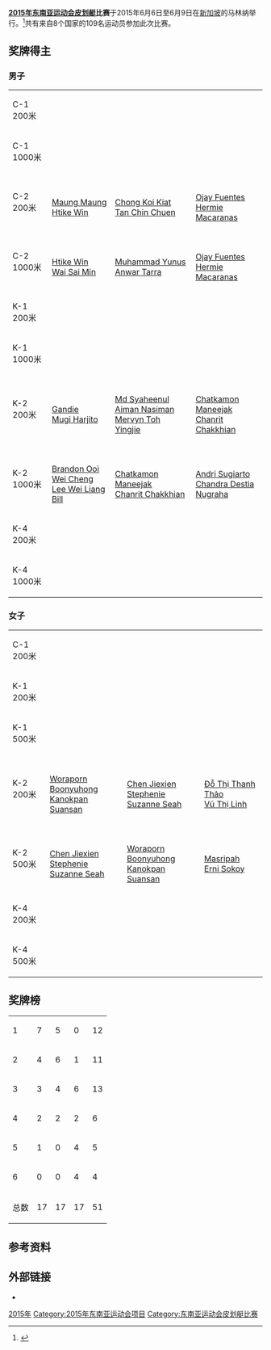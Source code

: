 '''[[2015年东南亚运动会|2015年东南亚运动会]][[皮划艇|皮划艇]]比赛'''于2015年6月6日至6月9日在[[新加坡|新加坡]]的马林纳举行。<ref>{{cite web |title=Canoeing at the 28th Southeast Asian Games 2015 |url=https://www.seagames2015.com/the-games/sports/canoeing |website=seagames2015.com |accessdate=2015-05-28 |archive-date=2015-04-19 |archive-url=https://archive.is/20150419170022/https://www.seagames2015.com/the-games/sports/canoeing |dead-url=yes }}</ref>共有来自8个国家的109名运动员参加此次比赛。

==奖牌得主==
===男子===
{| {{MedalistTable|type=项目}}
|-
|C-1 200米
|{{flagIOC2medalist|[[Spens_Stuber_Mehue|Spens Stuber Mehue]]|INA|2015年东南亚运动会}}
|{{flagIOC2medalist|[[Maung_Maung|Maung Maung]]|MYA|2015年东南亚运动会}}
|{{flagIOC2medalist|[[Hermie_Macaranas|Hermie Macaranas]]|PHI|2015年东南亚运动会}}
|-
|C-1 1000米
|{{flagIOC2medalist|[[Marjuki|Marjuki]]|INA|2015年东南亚运动会}}
|{{flagIOC2medalist|[[Oo_Thant_Zin|Oo Thant Zin]]|MYA|2015年东南亚运动会}}
|{{flagIOC2medalist|[[Hermie_Macaranas|Hermie Macaranas]]|PHI|2015年东南亚运动会}}
|-
|C-2 200米
|{{flagIOC2team|MYA|2015年东南亚运动会}}<br/> [[Maung_Maung|Maung Maung]] <br/> [[Htike_Win|Htike Win]]
|{{flagIOC2team|SIN|2015年东南亚运动会}}<br/> [[Chong_Koi_Kiat|Chong Koi Kiat]] <br/> [[Tan_Chin_Chuen|Tan Chin Chuen]]
|{{flagIOC2team|PHI|2015年东南亚运动会}}<br/>[[Ojay_Fuentes|Ojay Fuentes]] <br/> [[Hermie_Macaranas|Hermie Macaranas]]
|-
|C-2 1000米
|{{flagIOC2team|MYA|2015年东南亚运动会}}<br />[[Htike_Win|Htike Win]] <br /> [[Wai_Sai_Min|Wai Sai Min]]
|{{flagIOC2team|INA|2015年东南亚运动会}}<br />[[Muhammad_Yunus|Muhammad Yunus]] <br /> [[Anwar_Tarra|Anwar Tarra]]
|{{flagIOC2team|PHI|2015年东南亚运动会}}<br />[[Ojay_Fuentes|Ojay Fuentes]] <br/> [[Hermie_Macaranas|Hermie Macaranas]]
|-
|K-1 200米
|{{flagIOC2medalist|[[Mervyn_Toh_Yingjie|Mervyn Toh Yingjie]]|SIN|2015年东南亚运动会}}
|{{flagIOC2medalist|[[Aditep_Srichart|Aditep Srichart]]|THA|2015年东南亚运动会}}
|{{flagIOC2medalist|[[Gandie|Gandie]]|INA|2015年东南亚运动会}}
|-
|K-1 1000米
|{{flagIOC2medalist|[[Teo_Guang_Yi_Lucas|Teo Guang Yi Lucas]]|SIN|2015年东南亚运动会}}
|{{flagIOC2medalist|[[Jaitieng_Wichan|Jaitieng Wichan]]|THA|2015年东南亚运动会}}
|{{flagIOC2medalist|[[Thu_Aung_Myo|Thu Aung Myo]]|MYA|2015年东南亚运动会}}
|-
|K-2 200米
|{{flagIOC2team|INA|2015年东南亚运动会}}<br />[[Gandie|Gandie]]<br/>[[Mugi_Harjito|Mugi Harjito]]
|{{flagIOC2team|SIN|2015年东南亚运动会}}<br />[[Md_Syaheenul_Aiman_Nasiman|Md Syaheenul Aiman Nasiman]]<br/>[[Mervyn_Toh_Yingjie|Mervyn Toh Yingjie]]
|{{flagIOC2team|THA|2015年东南亚运动会}}<br />[[Chatkamon_Maneejak|Chatkamon Maneejak]]<br />[[Chanrit_Chakkhian|Chanrit Chakkhian]]
|-
|K-2 1000米
|{{flagIOC2team|SIN|2015年东南亚运动会}}<br />[[Brandon_Ooi_Wei_Cheng|Brandon Ooi Wei Cheng]]<br />[[Lee_Wei_Liang_Bill|Lee Wei Liang Bill]]
|{{flagIOC2team|THA|2015年东南亚运动会}}<br />[[Chatkamon_Maneejak|Chatkamon Maneejak]]<br />[[Chanrit_Chakkhian|Chanrit Chakkhian]]
|{{flagIOC2team|INA|2015年东南亚运动会}}<br />[[Andri_Sugiarto|Andri Sugiarto]]<br />[[Chandra_Destia_Nugraha|Chandra Destia Nugraha]]
|-
|K-4 200米
|{{flagIOC2team|THA|2015年东南亚运动会}}
|{{flagIOC2team|SIN|2015年东南亚运动会}} 
|{{flagIOC2team|INA|2015年东南亚运动会}}
|-
|K-4 1000米
|{{flagIOC2team|THA|2015年东南亚运动会}}
|{{flagIOC2team|INA|2015年东南亚运动会}} 
|{{flagIOC2team|MYA|2015年东南亚运动会}}
|}

===女子===
{| {{MedalistTable|type=项目}}
|-
|C-1 200米
|{{flagIOC2medalist|[[Trương_Thị_Phương|Trương Thị Phương]]|VIE|2015年东南亚运动会}}
|{{flagIOC2medalist|[[Orasa_Thiangkathok|Orasa Thiangkathok]]|THA|2015年东南亚运动会}}
|{{flagIOC2medalist|[[Riska_Andriyani|Riska Andriyani]]|INA|2015年东南亚运动会}}
|-
|K-1 200米
|{{flagIOC2medalist|[[Sarah_Chen_Jiemei|Sarah Chen Jiemei]]|SIN|2015年东南亚运动会}}
|{{flagIOC2medalist|[[Erni_Sokoy|Erni Sokoy]]|INA|2015东南亚运动会}}
|{{flagIOC2medalist|[[Đỗ_Thị_Thanh_Thảo|Đỗ Thị Thanh Thảo]]|VIE|2015年东南亚运动会}}
|-
|K-1 500米
|{{flagIOC2medalist|[[Chen_Jiexien_Stephenie|Chen Jiexien Stephenie]]|SIN|2015年东南亚运动会}}
|{{flagIOC2medalist|[[Erni_Sokoy|Erni Sokoy]]|INA|2015年东南亚运动会}}
|{{flagIOC2medalist|[[Vũ_Thị_Linh|Vũ Thị Linh]]|VIE|2015年东南亚运动会}}
|-
|K-2 200米
|{{flagIOC2team|THA|2015年东南亚运动会}} <br/> [[Woraporn_Boonyuhong|Woraporn Boonyuhong]] <br/> [[Kanokpan_Suansan|Kanokpan Suansan]]
|{{flagIOC2team|SIN|2015年东南亚运动会}} <br/> [[Chen_Jiexien_Stephenie|Chen Jiexien Stephenie]] <br/> [[Suzanne_Seah|Suzanne Seah]]
|{{flagIOC2team|VIE|2015年东南亚运动会}} <br/> [[Đỗ_Thị_Thanh_Thảo|Đỗ Thị Thanh Thảo]] <br/> [[Vũ_Thị_Linh|Vũ Thị Linh]]
|-
|K-2 500米
|{{flagIOC2team|SIN|2015年东南亚运动会}} <br/> [[Chen_Jiexien_Stephenie|Chen Jiexien Stephenie]] <br/> [[Suzanne_Seah|Suzanne Seah]]
|{{flagIOC2team|THA|2015年东南亚运动会}} <br/> [[Woraporn_Boonyuhong|Woraporn Boonyuhong]] <br/> [[Kanokpan_Suansan|Kanokpan Suansan]]
|{{flagIOC2team|INA|2015年东南亚运动会}} <br/> [[Masripah|Masripah]] <br/> [[Erni_Sokoy|Erni Sokoy]]
|-
|K-4 200米
|{{flagIOC2team|THA|2015年东南亚运动会}}
|{{flagIOC2team|SIN|2015年东南亚运动会}} 
|{{flagIOC2team|INA|2015年东南亚运动会}}
|-
|K-4 500米
|{{flagIOC2team|SIN|2015年东南亚运动会}}
|{{flagIOC2team|THA|2015年东南亚运动会}} 
|{{flagIOC2team|VIE|2015年东南亚运动会}}
|}

==奖牌榜==
{| {{RankedMedalTable|nation-width=200px}}
|-
|1||align=left| {{flagIOC2team|SIN|2015年东南亚运动会}}  || 7 || 5 || 0 || 12
|-
|2||align=left| {{flagIOC2team|THA|2015年东南亚运动会}} || 4 || 6 || 1 || 11
|-
|3||align=left| {{flagIOC2team|INA|2015年东南亚运动会}} || 3 || 4 || 6 || 13
|-
|4||align=left| {{flagIOC2team|MYA|2015年东南亚运动会}}|| 2 || 2 || 2  || 6
|-
|5||align=left| {{flagIOC2team|VIE|2015年东南亚运动会}} || 1 || 0 || 4 || 5
|-
|6||align=left| {{flagIOC2team|PHI|2015年东南亚运动会}} || 0 || 0 || 4 || 4
|-
!colspan=2| 总数 || 17 || 17 || 17 || 51
|}

==参考资料==
{{reflist}}

==外部链接==
*{{官方网站|https://www.seagames2015.com/the-games/competition-schedule}}

{{2015年东南亚运动会项目}}

[[Category:2015年輕艇|2015年]]
[[Category:2015年东南亚运动会项目|Category:2015年东南亚运动会项目]]
[[Category:东南亚运动会皮划艇比赛|Category:东南亚运动会皮划艇比赛]]